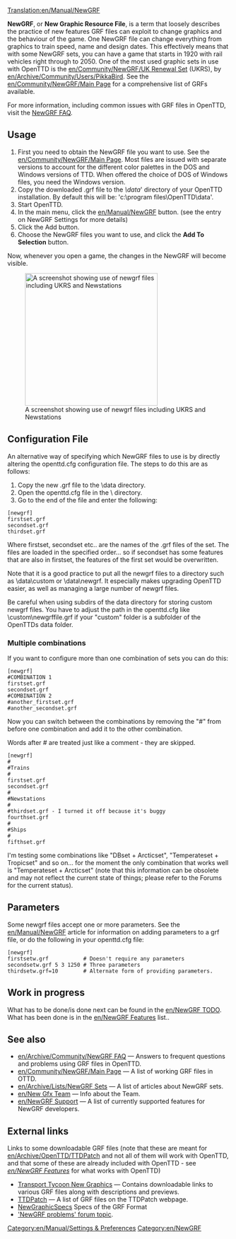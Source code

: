 [[Translation:en/Manual/NewGRF]]
{{en/Manual/Navigation}}

'''NewGRF''', or '''New Graphic Resource File''', is a term that loosely describes the practice of new features GRF files can exploit to change graphics and the behaviour of the game. One NewGRF file can change everything from graphics to train speed, name and design dates. This effectively means that with some NewGRF sets, you can have a game that starts in 1920 with rail vehicles right through to 2050. One of the most used graphic sets in use with OpenTTD is the [[en/Community/NewGRF/UK Renewal Set]] (UKRS), by [[en/Archive/Community/Users/PikkaBird]]. See the [[en/Community/NewGRF/Main Page]] for a comprehensive list of GRFs available.

For more information, including common issues with GRF files in OpenTTD, visit the [[en/Archive/Community/NewGRF FAQ| NewGRF FAQ]].

{{en/Expand|probs W/Installing new industries, etc. }}

==Usage==
# First you need to obtain the NewGRF file you want to use. See the [[en/Community/NewGRF/Main Page]]. Most files are issued with separate versions to account for the different color palettes in the DOS and Windows versions of TTD.  When offered the choice of DOS of Windows files, you need the Windows version.
# Copy the downloaded .grf file to the ''\data''' directory of your OpenTTD installation. By default this will be: 'c:\program files\OpenTTD\data'. <!-- Can one of you penguin-huggers add the default path for Linuces here? -->
# Start OpenTTD.
# In the main menu, click the [[en/Manual/NewGRF]] button. (see the entry on NewGRF Settings for more details)
# Click the Add button.
# Choose the NewGRF files you want to use, and click the '''Add To Selection''' button.

Now, whenever you open a game, the changes in the NewGRF will become visible.

[[File:en/Manual/Newgrfexampless.png|thumb|300px|center|A screenshot showing use of newgrf files including UKRS and Newstations]]

==Configuration File==
An alternative way of specifying which NewGRF files to use is by directly altering the openttd.cfg configuration file. The steps to do this are as follows:
# Copy the new .grf file to the \data directory.
# Open the openttd.cfg file in the \ directory.
# Go to the end of the file and enter the following:

 [newgrf]
 firstset.grf
 secondset.grf
 thirdset.grf

Where firstset, secondset etc.. are the names of the .grf files of the set. The files are loaded in the specified order... so if secondset has some features that are also in firstset, the features of the first set would be overwritten.

Note that it is a good practice to put all the newgrf files to a directory such as \data\custom or \data\newgrf. It especially makes upgrading OpenTTD easier, as well as managing a large number of newgrf files.

Be careful when using subdirs of the data directory for storing custom newgrf files. You have to adjust the path in the openttd.cfg like \custom\newgrffile.grf if your "custom" folder is a subfolder of the OpenTTDs data folder.

=== Multiple combinations ===
If you want to configure more than one combination of sets you can do this:

 [newgrf]
 #COMBINATION 1
 firstset.grf
 secondset.grf
 #COMBINATION 2
 #another_firstset.grf
 #another_secondset.grf

Now you can switch between the combinations by removing the "#" from before one combination and add it to the other combination.

Words after # are treated just like a comment - they are skipped.

 [newgrf]
 #
 #Trains
 #
 firstset.grf
 secondset.grf
 #
 #Newstations
 #
 #thirdset.grf - I turned it off because it's buggy
 fourthset.grf
 #
 #Ships
 #
 fifthset.grf

I'm testing some combinations like "DBset + Arcticset", "Temperateset + Tropicset" and so on... for the moment the only combination that works well is "Temperateset + Arcticset" (note that this information can be obsolete and may not reflect the current state of things; please refer to the Forums for the current status).

== Parameters ==

Some newgrf files accept one or more parameters. See the [[en/Manual/NewGRF]] article for information on adding parameters to a grf file, or do the following in your openttd.cfg file:

 [newgrf]
 firstsetw.grf           # Doesn't require any parameters
 secondsetw.grf 5 3 1250 # Three parameters
 thirdsetw.grf=10        # Alternate form of providing parameters.

== Work in progress ==

What has to be done/is done next can be found in the [[en/NewGRF TODO]]. What has been done is in the [[en/NewGRF Features]] list..

== See also ==
* [[en/Archive/Community/NewGRF FAQ]] &mdash; Answers to frequent questions and problems using GRF files in OpenTTD.
* [[en/Community/NewGRF/Main Page]] &mdash; A list of working GRF files in OTTD.
* [[en/Archive/Lists/NewGRF Sets]] &mdash; A list of articles about NewGRF sets.
* [[en/New Gfx Team]] &mdash; Info about the Team.
* [[en/NewGRF Support]] &mdash; A list of currently supported features for NewGRF developers.

== External links ==

Links to some downloadable GRF files (note that these are meant for [[en/Archive/OpenTTD/TTDPatch]] and not all of them will work with OpenTTD, and that some of these are already included with OpenTTD - see ''[[en/NewGRF Features]]'' for what works with OpenTTD)

* [http://www.ewetel.net/~michael.blunck/ttd/ Transport Tycoon New Graphics] &mdash; Contains downloadable links to various GRF files along with descriptions and previews.
* [http://www.ttdpatch.net/newgrf.html TTDPatch] &mdash; A list of GRF files on the TTDPatch webpage.
* [http://wiki.ttdpatch.net/tiki-index.php?page=NewGraphicsSpecs NewGraphicSpecs] Specs of the GRF Format
* [http://www.tt-forums.net/viewtopic.php?t=9376 'NewGRF problems' forum topic].

[[Category:en/Manual/Settings & Preferences]]
[[Category:en/NewGRF]]